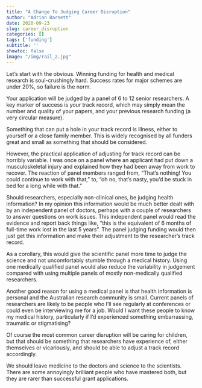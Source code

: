 ```yaml
---
title: "A Change To Judging Career Disruption"
author: "Adrian Barnett"
date: 2020-09-23
slug: career_disruption
categories: []
tags: ['funding']
subtitle: ''
showtoc: false
image: "/img/rail_2.jpg"
---
```

  
Let's start with the obvious. Winning funding for health and medical research is soul-crushingly hard. Success rates for major schemes are under 20%, so failure is the norm.

Your application will be judged by a panel of 6 to 12 senior researchers. A key marker of success is your track record, which may simply mean the number and quality of your papers, and your previous research funding (a very circular measure).

Something that can put a hole in your track record is illness, either to yourself or a close family member. This is widely recognised by all funders great and small as something that should be considered.

However, the practical application of adjusting for track record can be horribly variable. I was once on a panel where an applicant had put down a musculoskeletal injury and explained how they had been away from work to recover. The reaction of panel members ranged from, “That’s nothing! You could continue to work with that,” to, “oh no, that’s nasty, you’d be stuck in bed for a long while with that.”

Should researchers, especially non-clinical ones, be judging health information? In my opinion this information would be much better dealt with by an independent panel of doctors, perhaps with a couple of researchers to answer questions on work issues. This independent panel would read the evidence and report back things like, “this is the equivalent of 6 months of full-time work lost in the last 5 years”. The panel judging funding would then just get this information and make their adjustment to the researcher’s track record. 

As a corollary, this would give the scientific panel more time to judge the science and not uncomfortably stumble through a medical history. Using one medically qualified panel would also reduce the variability in judgement compared with using multiple panels of mostly non-medically qualified researchers.

Another good reason for using a medical panel is that health information is personal and the Australian research community is small. Current panels of researchers are likely to be people who I’ll see regularly at conferences or could even be interviewing me for a job. Would I want these people to know my medical history, particularly if I’d experienced something embarrassing, traumatic or stigmatising?

Of course the most common career disruption will be caring for children, but that should be something that researchers have experience of, either themselves or vicariously, and should be able to adjust a track record accordingly. 

We should leave medicine to the doctors and science to the scientists. There are some annoyingly brilliant people who have mastered both, but they are rarer than successful grant applications.

